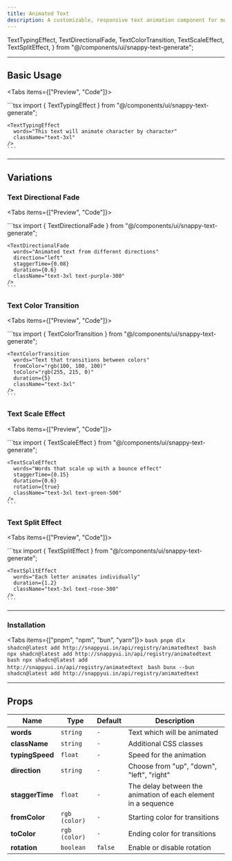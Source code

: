 ```yaml
---
title: Animated Text
description: A customizable, responsive text animation component for modern UIs.
---
```


  TextTypingEffect,
  TextDirectionalFade,
  TextColorTransition,
  TextScaleEffect,
  TextSplitEffect,
} from "@/components/ui/snappy-text-generate";

---

## Basic Usage

<Tabs items={["Preview", "Code"]}>
  <Tab value="Preview">
    <div className="flex flex-col justify-center mb-6 rounded-lg">
      <TextTypingEffect
        words="This text will animate character by character"
        className="text-3xl"
      />
    </div>
  </Tab>

  <Tab value="Code">
    ```tsx
    import { TextTypingEffect } from "@/components/ui/snappy-text-generate";

    <TextTypingEffect
      words="This text will animate character by character"
      className="text-3xl"
    />
    ```
  </Tab>
</Tabs>

---

## Variations

### Text Directional Fade

<Tabs items={["Preview", "Code"]}>
  <Tab value="Preview">
    <div className="flex flex-col justify-center mb-6 rounded-lg">
      <TextDirectionalFade
        words="Animated text from different directions"
        direction="left"
        staggerTime={0.08}
        duration={0.6}
        className="text-3xl text-purple-300"
      />
    </div>
  </Tab>

  <Tab value="Code">
    ```tsx
    import { TextDirectionalFade } from "@/components/ui/snappy-text-generate";

    <TextDirectionalFade
      words="Animated text from different directions"
      direction="left"
      staggerTime={0.08}
      duration={0.6}
      className="text-3xl text-purple-300"
    />
    ```
  </Tab>
</Tabs>

### Text Color Transition

<Tabs items={["Preview", "Code"]}>
  <Tab value="Preview">
    <div className="flex flex-col justify-center mb-6 rounded-lg">
      <TextColorTransition
        words="Text that transitions between colors"
        fromColor="rgb(100, 100, 100)"
        toColor="rgb(255, 215, 0)"
        duration={5}
        className="text-3xl"
      />
    </div>
  </Tab>

  <Tab value="Code">
    ```tsx
    import { TextColorTransition } from "@/components/ui/snappy-text-generate";

    <TextColorTransition
      words="Text that transitions between colors"
      fromColor="rgb(100, 100, 100)"
      toColor="rgb(255, 215, 0)"
      duration={5}
      className="text-3xl"
    />
    ```
  </Tab>
</Tabs>

### Text Scale Effect

<Tabs items={["Preview", "Code"]}>
  <Tab value="Preview">
    <div className="flex flex-col justify-center mb-6 rounded-lg">
      <TextScaleEffect
        words="Words that scale up with a bounce effect"
        staggerTime={0.15}
        duration={0.6}
        rotation={true}
        className="text-3xl text-green-500"
      />
    </div>
  </Tab>

  <Tab value="Code">
    ```tsx
    import { TextScaleEffect } from "@/components/ui/snappy-text-generate";

    <TextScaleEffect
      words="Words that scale up with a bounce effect"
      staggerTime={0.15}
      duration={0.6}
      rotation={true}
      className="text-3xl text-green-500"
    />
    ```
  </Tab>
</Tabs>

### Text Split Effect

<Tabs items={["Preview", "Code"]}>
  <Tab value="Preview">
    <div className="flex flex-col justify-center mb-6 rounded-lg">
      <TextSplitEffect
        words="Each letter animates individually"
        duration={1.2}
        className="text-3xl text-rose-300"
      />
    </div>
  </Tab>

  <Tab value="Code">
    ```tsx
    import { TextSplitEffect } from "@/components/ui/snappy-text-generate";

    <TextSplitEffect
      words="Each letter animates individually"
      duration={1.2}
      className="text-3xl text-rose-300"
    />
    ```
  </Tab>
</Tabs>

---

### Installation

<Tabs items={["pnpm", "npm", "bun", "yarn"]}>
  <Tab value="pnpm">
    ```bash
    pnpm dlx shadcn@latest add http://snappyui.in/api/registry/animatedtext
    ```
  </Tab>
  <Tab value="npm">
    ```bash
    npx shadcn@latest add http://snappyui.in/api/registry/animatedtext
    ```
  </Tab>
  <Tab value="yarn">
    ```bash
    npx shadcn@latest add http://snappyui.in/api/registry/animatedtext
    ```
  </Tab>
  <Tab value="bun">
    ```bash
    bunx --bun shadcn@latest add http://snappyui.in/api/registry/animatedtext
    ```
  </Tab>
</Tabs>

---

## Props

| **Name**         | **Type**        | **Default**   | **Description**                                               |
|------------------|-----------------|---------------|---------------------------------------------------------------|
| **words**        | `string`        | `-`           | Text which will be animated                                   |
| **className**    | `string`        | `-`           | Additional CSS classes                                        |
| **typingSpeed**  | `float`         | `-`           | Speed for the animation                                       |
| **direction**    | `string`        | `-`           | Choose from "up", "down", "left", "right"                     |
| **staggerTime**  | `float`         | `-`           | The delay between the animation of each element in a sequence |
| **fromColor**    | `rgb (color)`   | `-`           | Starting color for transitions                                |
| **toColor**      | `rgb (color)`   | `-`           | Ending color for transitions                                  |
| **rotation**     | `boolean`       | `false`       | Enable or disable rotation                                    |
